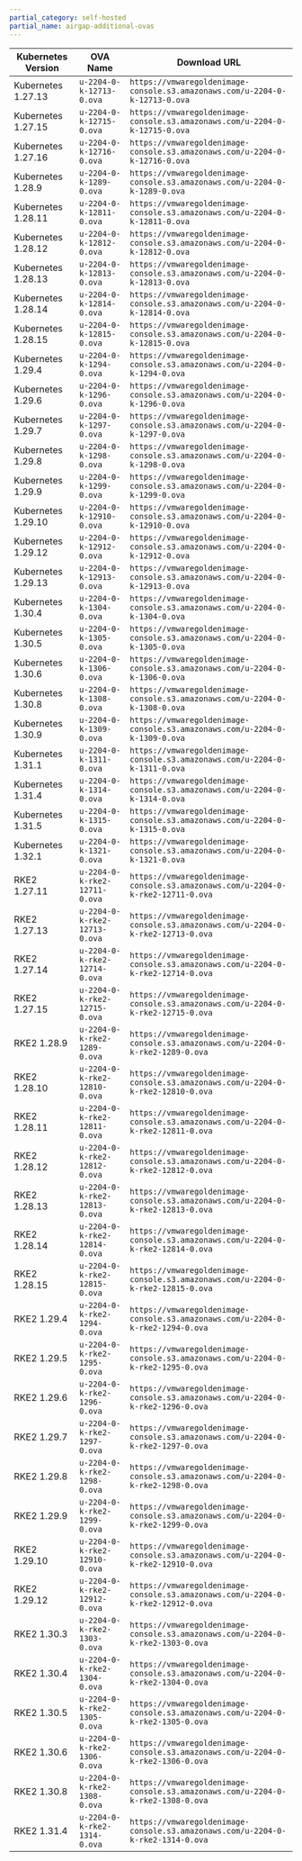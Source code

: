 ```yaml
---
partial_category: self-hosted
partial_name: airgap-additional-ovas
---
```


| **Kubernetes Version** | **OVA Name**                | **Download URL**                                                                 |
| ---------------------- | --------------------------- | -------------------------------------------------------------------------------- |
| Kubernetes 1.27.13     | `u-2204-0-k-12713-0.ova`      | `https://vmwaregoldenimage-console.s3.amazonaws.com/u-2204-0-k-12713-0.ova`      |
| Kubernetes 1.27.15     | `u-2204-0-k-12715-0.ova`      | `https://vmwaregoldenimage-console.s3.amazonaws.com/u-2204-0-k-12715-0.ova`      |
| Kubernetes 1.27.16     | `u-2204-0-k-12716-0.ova`      | `https://vmwaregoldenimage-console.s3.amazonaws.com/u-2204-0-k-12716-0.ova`      |
| Kubernetes 1.28.9      | `u-2204-0-k-1289-0.ova`       | `https://vmwaregoldenimage-console.s3.amazonaws.com/u-2204-0-k-1289-0.ova`       |
| Kubernetes 1.28.11     | `u-2204-0-k-12811-0.ova`      | `https://vmwaregoldenimage-console.s3.amazonaws.com/u-2204-0-k-12811-0.ova`      |
| Kubernetes 1.28.12     | `u-2204-0-k-12812-0.ova`      | `https://vmwaregoldenimage-console.s3.amazonaws.com/u-2204-0-k-12812-0.ova`      |
| Kubernetes 1.28.13     | `u-2204-0-k-12813-0.ova`      | `https://vmwaregoldenimage-console.s3.amazonaws.com/u-2204-0-k-12813-0.ova`      |
| Kubernetes 1.28.14     | `u-2204-0-k-12814-0.ova`      | `https://vmwaregoldenimage-console.s3.amazonaws.com/u-2204-0-k-12814-0.ova`      |
| Kubernetes 1.28.15     | `u-2204-0-k-12815-0.ova`      | `https://vmwaregoldenimage-console.s3.amazonaws.com/u-2204-0-k-12815-0.ova`      |
| Kubernetes 1.29.4      | `u-2204-0-k-1294-0.ova`       | `https://vmwaregoldenimage-console.s3.amazonaws.com/u-2204-0-k-1294-0.ova`       |
| Kubernetes 1.29.6      | `u-2204-0-k-1296-0.ova`       | `https://vmwaregoldenimage-console.s3.amazonaws.com/u-2204-0-k-1296-0.ova`       |
| Kubernetes 1.29.7      | `u-2204-0-k-1297-0.ova`       | `https://vmwaregoldenimage-console.s3.amazonaws.com/u-2204-0-k-1297-0.ova`       |
| Kubernetes 1.29.8      | `u-2204-0-k-1298-0.ova`       | `https://vmwaregoldenimage-console.s3.amazonaws.com/u-2204-0-k-1298-0.ova`       |
| Kubernetes 1.29.9      | `u-2204-0-k-1299-0.ova`       | `https://vmwaregoldenimage-console.s3.amazonaws.com/u-2204-0-k-1299-0.ova`       |
| Kubernetes 1.29.10     | `u-2204-0-k-12910-0.ova`      | `https://vmwaregoldenimage-console.s3.amazonaws.com/u-2204-0-k-12910-0.ova`      |
| Kubernetes 1.29.12     | `u-2204-0-k-12912-0.ova`      | `https://vmwaregoldenimage-console.s3.amazonaws.com/u-2204-0-k-12912-0.ova`      |
| Kubernetes 1.29.13     | `u-2204-0-k-12913-0.ova`      | `https://vmwaregoldenimage-console.s3.amazonaws.com/u-2204-0-k-12913-0.ova`      |
| Kubernetes 1.30.4      | `u-2204-0-k-1304-0.ova`       | `https://vmwaregoldenimage-console.s3.amazonaws.com/u-2204-0-k-1304-0.ova`       |
| Kubernetes 1.30.5      | `u-2204-0-k-1305-0.ova`       | `https://vmwaregoldenimage-console.s3.amazonaws.com/u-2204-0-k-1305-0.ova`       |
| Kubernetes 1.30.6      | `u-2204-0-k-1306-0.ova`       | `https://vmwaregoldenimage-console.s3.amazonaws.com/u-2204-0-k-1306-0.ova`       |
| Kubernetes 1.30.8      | `u-2204-0-k-1308-0.ova`       | `https://vmwaregoldenimage-console.s3.amazonaws.com/u-2204-0-k-1308-0.ova`       |
| Kubernetes 1.30.9      | `u-2204-0-k-1309-0.ova`       | `https://vmwaregoldenimage-console.s3.amazonaws.com/u-2204-0-k-1309-0.ova`       |
| Kubernetes 1.31.1      | `u-2204-0-k-1311-0.ova`       | `https://vmwaregoldenimage-console.s3.amazonaws.com/u-2204-0-k-1311-0.ova`       |
| Kubernetes 1.31.4      | `u-2204-0-k-1314-0.ova`       | `https://vmwaregoldenimage-console.s3.amazonaws.com/u-2204-0-k-1314-0.ova`       |
| Kubernetes 1.31.5      | `u-2204-0-k-1315-0.ova`       | `https://vmwaregoldenimage-console.s3.amazonaws.com/u-2204-0-k-1315-0.ova`       |
| Kubernetes 1.32.1      | `u-2204-0-k-1321-0.ova`       | `https://vmwaregoldenimage-console.s3.amazonaws.com/u-2204-0-k-1321-0.ova`       |
| RKE2 1.27.11           | `u-2204-0-k-rke2-12711-0.ova` | `https://vmwaregoldenimage-console.s3.amazonaws.com/u-2204-0-k-rke2-12711-0.ova` |
| RKE2 1.27.13           | `u-2204-0-k-rke2-12713-0.ova` | `https://vmwaregoldenimage-console.s3.amazonaws.com/u-2204-0-k-rke2-12713-0.ova` |
| RKE2 1.27.14           | `u-2204-0-k-rke2-12714-0.ova` | `https://vmwaregoldenimage-console.s3.amazonaws.com/u-2204-0-k-rke2-12714-0.ova` |
| RKE2 1.27.15           | `u-2204-0-k-rke2-12715-0.ova` | `https://vmwaregoldenimage-console.s3.amazonaws.com/u-2204-0-k-rke2-12715-0.ova` |
| RKE2 1.28.9            | `u-2204-0-k-rke2-1289-0.ova`  | `https://vmwaregoldenimage-console.s3.amazonaws.com/u-2204-0-k-rke2-1289-0.ova`  |
| RKE2 1.28.10           | `u-2204-0-k-rke2-12810-0.ova` | `https://vmwaregoldenimage-console.s3.amazonaws.com/u-2204-0-k-rke2-12810-0.ova` |
| RKE2 1.28.11           | `u-2204-0-k-rke2-12811-0.ova` | `https://vmwaregoldenimage-console.s3.amazonaws.com/u-2204-0-k-rke2-12811-0.ova` |
| RKE2 1.28.12           | `u-2204-0-k-rke2-12812-0.ova` | `https://vmwaregoldenimage-console.s3.amazonaws.com/u-2204-0-k-rke2-12812-0.ova` |
| RKE2 1.28.13           | `u-2204-0-k-rke2-12813-0.ova` | `https://vmwaregoldenimage-console.s3.amazonaws.com/u-2204-0-k-rke2-12813-0.ova` |
| RKE2 1.28.14           | `u-2204-0-k-rke2-12814-0.ova` | `https://vmwaregoldenimage-console.s3.amazonaws.com/u-2204-0-k-rke2-12814-0.ova` |
| RKE2 1.28.15           | `u-2204-0-k-rke2-12815-0.ova` | `https://vmwaregoldenimage-console.s3.amazonaws.com/u-2204-0-k-rke2-12815-0.ova` |
| RKE2 1.29.4            | `u-2204-0-k-rke2-1294-0.ova`  | `https://vmwaregoldenimage-console.s3.amazonaws.com/u-2204-0-k-rke2-1294-0.ova`  |
| RKE2 1.29.5            | `u-2204-0-k-rke2-1295-0.ova`  | `https://vmwaregoldenimage-console.s3.amazonaws.com/u-2204-0-k-rke2-1295-0.ova`  |
| RKE2 1.29.6            | `u-2204-0-k-rke2-1296-0.ova`  | `https://vmwaregoldenimage-console.s3.amazonaws.com/u-2204-0-k-rke2-1296-0.ova`  |
| RKE2 1.29.7            | `u-2204-0-k-rke2-1297-0.ova`  | `https://vmwaregoldenimage-console.s3.amazonaws.com/u-2204-0-k-rke2-1297-0.ova`  |
| RKE2 1.29.8            | `u-2204-0-k-rke2-1298-0.ova`  | `https://vmwaregoldenimage-console.s3.amazonaws.com/u-2204-0-k-rke2-1298-0.ova`  |
| RKE2 1.29.9            | `u-2204-0-k-rke2-1299-0.ova`  | `https://vmwaregoldenimage-console.s3.amazonaws.com/u-2204-0-k-rke2-1299-0.ova`  |
| RKE2 1.29.10           | `u-2204-0-k-rke2-12910-0.ova` | `https://vmwaregoldenimage-console.s3.amazonaws.com/u-2204-0-k-rke2-12910-0.ova` |
| RKE2 1.29.12           | `u-2204-0-k-rke2-12912-0.ova` | `https://vmwaregoldenimage-console.s3.amazonaws.com/u-2204-0-k-rke2-12912-0.ova` |
| RKE2 1.30.3            | `u-2204-0-k-rke2-1303-0.ova`  | `https://vmwaregoldenimage-console.s3.amazonaws.com/u-2204-0-k-rke2-1303-0.ova`  |
| RKE2 1.30.4            | `u-2204-0-k-rke2-1304-0.ova`  | `https://vmwaregoldenimage-console.s3.amazonaws.com/u-2204-0-k-rke2-1304-0.ova`  |
| RKE2 1.30.5            | `u-2204-0-k-rke2-1305-0.ova`  | `https://vmwaregoldenimage-console.s3.amazonaws.com/u-2204-0-k-rke2-1305-0.ova`  |
| RKE2 1.30.6            | `u-2204-0-k-rke2-1306-0.ova`  | `https://vmwaregoldenimage-console.s3.amazonaws.com/u-2204-0-k-rke2-1306-0.ova`  |
| RKE2 1.30.8            | `u-2204-0-k-rke2-1308-0.ova`  | `https://vmwaregoldenimage-console.s3.amazonaws.com/u-2204-0-k-rke2-1308-0.ova`  |
| RKE2 1.31.4            | `u-2204-0-k-rke2-1314-0.ova`  | `https://vmwaregoldenimage-console.s3.amazonaws.com/u-2204-0-k-rke2-1314-0.ova`  |